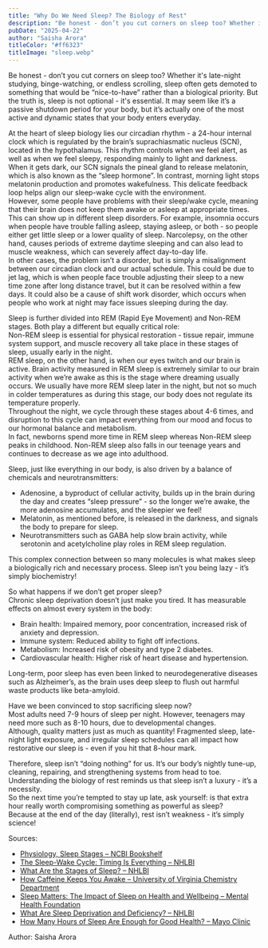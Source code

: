 ```yaml
---
title: "Why Do We Need Sleep? The Biology of Rest"
description: "Be honest - don’t you cut corners on sleep too? Whether it's late-night studying, binge-watching, or endless scrolling, sleep often gets demoted to something that would be “nice-to-have” rather than a biological priority. But the truth is, sleep is not optional - it's essential. It may seem like it’s a passive shutdown period for your body, but it’s actually one of the most active and dynamic states that your body enters everyday."
pubDate: "2025-04-22"
author: "Saisha Arora"
titleColor: "#ff6323"
titleImage: "sleep.webp"
---
```


<div class="w-3/4 m-auto mt-12">

Be honest \- don’t you cut corners on sleep too? Whether it's late-night studying, binge-watching, or endless scrolling, sleep often gets demoted to something that would be “nice-to-have” rather than a biological priority. But the truth is, sleep is not optional \- it's essential. It may seem like it’s a passive shutdown period for your body, but it’s actually one of the most active and dynamic states that your body enters everyday. 

At the heart of sleep biology lies our circadian rhythm \- a 24-hour internal clock which is regulated by the brain’s suprachiasmatic nucleus (SCN), located in the hypothalamus. This rhythm controls when we feel alert, as well as when we feel sleepy, responding mainly to light and darkness.  
When it gets dark, our SCN signals the pineal gland to release melatonin, which is also known as the “sleep hormone”. In contrast, morning light stops melatonin production and promotes wakefulness. This delicate feedback loop helps align our sleep-wake cycle with the environment.  
However, some people have problems with their sleep/wake cycle, meaning that their brain does not keep them awake or asleep at appropriate times. This can show up in different sleep disorders. For example, insomnia occurs when people have trouble falling asleep, staying asleep, or both \- so people either get little sleep or a lower quality of sleep. Narcolepsy, on the other hand, causes periods of extreme daytime sleeping and can also lead to muscle weakness, which can severely affect day-to-day life.  
In other cases, the problem isn’t a disorder, but is simply a misalignment between our circadian clock and our actual schedule. This could be due to jet lag, which is when people face trouble adjusting their sleep to a new time zone after long distance travel, but it can be resolved within a few days. It could also be a cause of shift work disorder, which occurs when people who work at night may face issues sleeping during the day. 

Sleep is further divided into REM (Rapid Eye Movement) and Non-REM stages. Both play a different but equally critical role:  
Non-REM sleep is essential for physical restoration \- tissue repair, immune system support, and muscle recovery all take place in these stages of sleep, usually early in the night.   
REM sleep, on the other hand, is when our eyes twitch and our brain is active. Brain activity measured in REM sleep is extremely similar to our brain activity when we’re awake as this is the stage where dreaming usually occurs. We usually have more REM sleep later in the night, but not so much in colder temperatures as during this stage, our body does not regulate its temperature properly.   
Throughout the night, we cycle through these stages about 4-6 times, and disruption to this cycle can impact everything from our mood and focus to our hormonal balance and metabolism.  
In fact, newborns spend more time in REM sleep whereas Non-REM sleep peaks in childhood. Non-REM sleep also falls in our teenage years and continues to decrease as we age into adulthood.

Sleep, just like everything in our body, is also driven by a balance of chemicals and neurotransmitters:

* Adenosine, a byproduct of cellular activity, builds up in the brain during the day and creates “sleep pressure” \- so the longer we’re awake, the more adenosine accumulates, and the sleepier we feel\!  
* Melatonin, as mentioned before, is released in the darkness, and signals the body to prepare for sleep.  
* Neurotransmitters such as GABA help slow brain activity, while serotonin and acetylcholine play roles in REM sleep regulation.

This complex connection between so many molecules is what makes sleep a biologically rich and necessary process. Sleep isn’t you being lazy \- it’s simply biochemistry\!

So what happens if we don’t get proper sleep?   
Chronic sleep deprivation doesn’t just make you tired. It has measurable effects on almost every system in the body:

* Brain health: Impaired memory, poor concentration, increased risk of anxiety and depression.  
* Immune system: Reduced ability to fight off infections.  
* Metabolism: Increased risk of obesity and type 2 diabetes.  
* Cardiovascular health: Higher risk of heart disease and hypertension.

Long-term, poor sleep has even been linked to neurodegenerative diseases such as Alzheimer’s, as the brain uses deep sleep to flush out harmful waste products like beta-amyloid.

Have we been convinced to stop sacrificing sleep now?  
Most adults need 7-9 hours of sleep per night. However, teenagers may need more such as 8-10 hours, due to developmental changes.  
Although, quality matters just as much as quantity\! Fragmented sleep, late-night light exposure, and irregular sleep schedules can all impact how restorative our sleep is \- even if you hit that 8-hour mark.

Therefore, sleep isn’t “doing nothing” for us. It’s our body’s nightly tune-up, cleaning, repairing, and strengthening systems from head to toe. Understanding the biology of rest reminds us that sleep isn’t a luxury \- it’s a necessity.  
So the next time you’re tempted to stay up late, ask yourself: is that extra hour really worth compromising something as powerful as sleep?  
Because at the end of the day (literally), rest isn’t weakness \- it’s simply science\!

Sources:

- [Physiology, Sleep Stages – NCBI Bookshelf](https://www.ncbi.nlm.nih.gov/books/NBK519507/)  
- [The Sleep-Wake Cycle: Timing Is Everything – NHLBI](https://www.nhlbi.nih.gov/health/sleep/sleep-wake-cycle#:~:text=Many%20factors%20play%20a%20role,your%20body%20false%20wakefulness%20cues)  
- [What Are the Stages of Sleep? – NHLBI](https://www.nhlbi.nih.gov/health/sleep/stages-of-sleep)  
- [How Caffeine Keeps You Awake – University of Virginia Chemistry Department](https://chemistry.as.virginia.edu/news/story/8916)  
- [Sleep Matters: The Impact of Sleep on Health and Wellbeing – Mental Health Foundation](https://www.mentalhealth.org.uk/explore-mental-health/publications/sleep-matters-impact-sleep-health-and-wellbeing#:~:text=It%20is%20as%20essential%20to%20our%20bodies,help%20us%20to%20function%20during%20the%20daytime)  
- [What Are Sleep Deprivation and Deficiency? – NHLBI](https://www.nhlbi.nih.gov/health/sleep-deprivation#:~:text=Sleep%20deficiency%20can%20lead%20to,how%20it%20affects%20your%20health)  
- [How Many Hours of Sleep Are Enough for Good Health? – Mayo Clinic](https://www.mayoclinic.org/healthy-lifestyle/adult-health/expert-answers/how-many-hours-of-sleep-are-enough/faq-20057898)


Author: Saisha Arora

</div>
